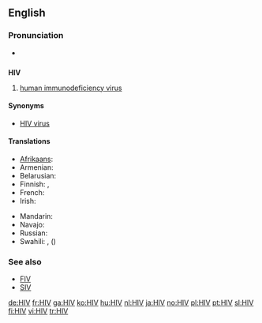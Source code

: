 {{also|hiv}}
==English==

===Pronunciation===
* {{a|US}} {{IPA|/ˌeɪtʃ.aɪˈvi/}}

==={{initialism}}===
'''HIV'''

# {{virology}} [[human immunodeficiency virus]]

====Synonyms====
* [[HIV virus]] {{qualifier|[[pleonastic]]}}

====Translations====
{{trans-top|human immunodeficiency virus}}
* [[Afrikaans]]: {{t|af|MIV}}
* Armenian: {{t-|hy|ՄԻԱՎ|tr=MIAV|sc=Armn|xs=Armenian}}
* Belarusian: {{t|be|ВІЧ|tr=VIČ|sc=Cyrl}}
* Finnish: {{t|fi|HI-virus}}, {{t+|fi|HIV}}
* French: {{t|fr|VIH}}
* Irish: {{t|ga|VEID|xs=Irish}}
{{trans-mid}}
* Mandarin: {{t|zh|艾滋病毒|tr=ài zī bìng dú|sc=Hani}}
* Navajo: {{tø|nv|asdzáá algaanii bideezla' ba'álííl ajił}}
* Russian: {{t|ru|ВИЧ|m|tr=VIČ|sc=Cyrl}}
* Swahili: {{t|sw|VVU|xs=Swahili}}, {{t|sw|virus vinavyosababisha|xs=Swahili}} ({{t|sw|UKIMWI|xs=Swahili}})
{{trans-bottom}}

===See also===
* [[FIV]]
* [[SIV]]

[[de:HIV]]
[[fr:HIV]]
[[ga:HIV]]
[[ko:HIV]]
[[hu:HIV]]
[[nl:HIV]]
[[ja:HIV]]
[[no:HIV]]
[[pl:HIV]]
[[pt:HIV]]
[[sl:HIV]]
[[fi:HIV]]
[[vi:HIV]]
[[tr:HIV]]